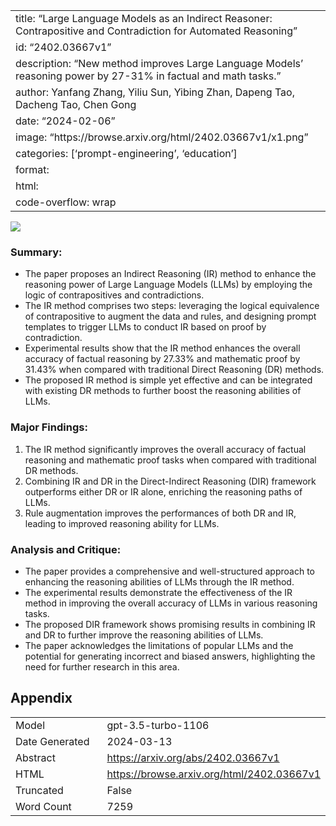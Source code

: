 
---
title: "Large Language Models as an Indirect Reasoner: Contrapositive and Contradiction for Automated Reasoning"
id: "2402.03667v1"
description: "New method improves Large Language Models' reasoning power by 27-31% in factual and math tasks."
author: Yanfang Zhang, Yiliu Sun, Yibing Zhan, Dapeng Tao, Dacheng Tao, Chen Gong
date: "2024-02-06"
image: "https://browse.arxiv.org/html/2402.03667v1/x1.png"
categories: ['prompt-engineering', 'education']
format:
  html:
    code-overflow: wrap
---

![](https://browse.arxiv.org/html/2402.03667v1/x1.png)

### Summary:
- The paper proposes an Indirect Reasoning (IR) method to enhance the reasoning power of Large Language Models (LLMs) by employing the logic of contrapositives and contradictions.
- The IR method comprises two steps: leveraging the logical equivalence of contrapositive to augment the data and rules, and designing prompt templates to trigger LLMs to conduct IR based on proof by contradiction.
- Experimental results show that the IR method enhances the overall accuracy of factual reasoning by 27.33% and mathematic proof by 31.43% when compared with traditional Direct Reasoning (DR) methods.
- The proposed IR method is simple yet effective and can be integrated with existing DR methods to further boost the reasoning abilities of LLMs.

### Major Findings:
1. The IR method significantly improves the overall accuracy of factual reasoning and mathematic proof tasks when compared with traditional DR methods.
2. Combining IR and DR in the Direct-Indirect Reasoning (DIR) framework outperforms either DR or IR alone, enriching the reasoning paths of LLMs.
3. Rule augmentation improves the performances of both DR and IR, leading to improved reasoning ability for LLMs.

### Analysis and Critique:
- The paper provides a comprehensive and well-structured approach to enhancing the reasoning abilities of LLMs through the IR method.
- The experimental results demonstrate the effectiveness of the IR method in improving the overall accuracy of LLMs in various reasoning tasks.
- The proposed DIR framework shows promising results in combining IR and DR to further improve the reasoning abilities of LLMs.
- The paper acknowledges the limitations of popular LLMs and the potential for generating incorrect and biased answers, highlighting the need for further research in this area.

## Appendix

|          |          |
|----------|----------|
| Model     | gpt-3.5-turbo-1106       |
| Date Generated     | 2024-03-13       |
| Abstract | [https://arxiv.org/abs/2402.03667v1](https://arxiv.org/abs/2402.03667v1)        |
| HTML     | [https://browse.arxiv.org/html/2402.03667v1](https://browse.arxiv.org/html/2402.03667v1)       |
| Truncated       | False       |
| Word Count       | 7259       |